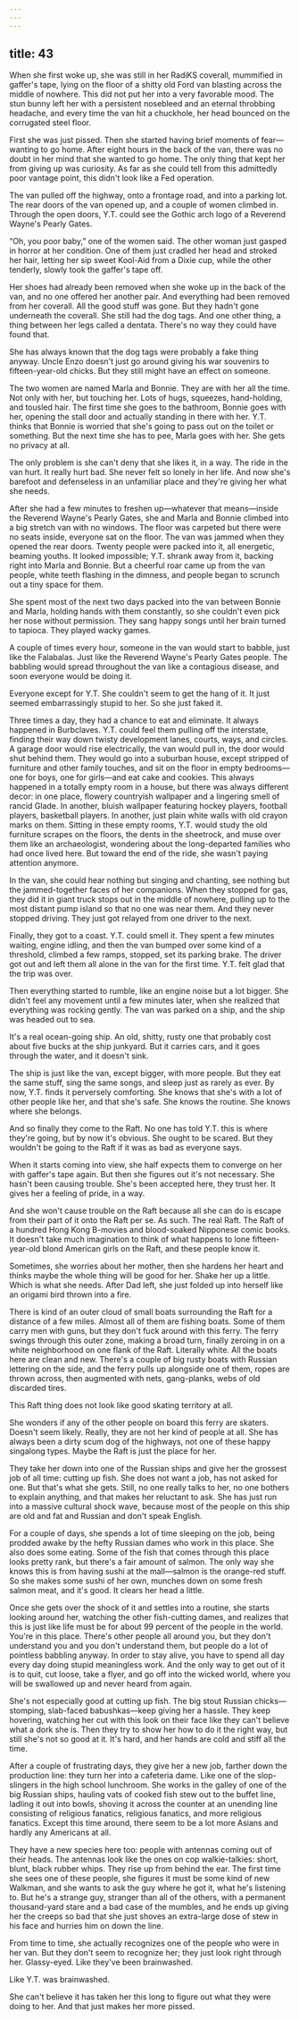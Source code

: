 ```yaml
---
---
---
```

title: 43
---

When she first woke up, she was still in her RadiKS coverall, mummified in gaffer's tape, lying on the floor of a shitty old Ford van blasting across the middle of nowhere. This did not put her into a very favorable mood. The stun bunny left her with a persistent nosebleed and an eternal throbbing headache, and every time the van hit a chuckhole, her head bounced on the corrugated steel floor.

First she was just pissed. Then she started having brief moments of fear—wanting to go home. After eight hours in the back of the van, there was no doubt in her mind that she wanted to go home. The only thing that kept her from giving up was curiosity. As far as she could tell from this admittedly poor vantage point, this didn't look like a Fed operation.

The van pulled off the highway, onto a frontage road, and into a parking lot. The rear doors of the van opened up, and a couple of women climbed in. Through the open doors, Y.T. could see the Gothic arch logo of a Reverend Wayne's Pearly Gates.

“Oh, you poor baby,” one of the women said. The other woman just gasped in horror at her condition. One of them just cradled her head and stroked her hair, letting her sip sweet Kool-Aid from a Dixie cup, while the other tenderly, slowly took the gaffer's tape off.

Her shoes had already been removed when she woke up in the back of the van, and no one offered her another pair. And everything had been removed from her coverall. All the good stuff was gone. But they hadn't gone underneath the coverall. She still had the dog tags. And one other thing, a thing between her legs called a dentata. There's no way they could have found that.

She has always known that the dog tags were probably a fake thing anyway. Uncle Enzo doesn't just go around giving his war souvenirs to fifteen-year-old chicks. But they still might have an effect on someone.

The two women are named Marla and Bonnie. They are with her all the time. Not only with her, but touching her. Lots of hugs, squeezes, hand-holding, and tousled hair. The first time she goes to the bathroom, Bonnie goes with her, opening the stall door and actually standing in there with her. Y.T. thinks that Bonnie is worried that she's going to pass out on the toilet or something. But the next time she has to pee, Marla goes with her. She gets no privacy at all.

The only problem is she can't deny that she likes it, in a way. The ride in the van hurt. It really hurt bad. She never felt so lonely in her life. And now she's barefoot and defenseless in an unfamiliar place and they're giving her what she needs.

After she had a few minutes to freshen up—whatever that means—inside the Reverend Wayne's Pearly Gates, she and Marla and Bonnie climbed into a big stretch van with no windows. The floor was carpeted but there were no seats inside, everyone sat on the floor. The van was jammed when they opened the rear doors. Twenty people were packed into it, all energetic, beaming youths. It looked impossible; Y.T. shrank away from it, backing right into Marla and Bonnie. But a cheerful roar came up from the van people, white teeth flashing in the dimness, and people began to scrunch out a tiny space for them.

She spent most of the next two days packed into the van between Bonnie and Marla, holding hands with them constantly, so she couldn't even pick her nose without permission. They sang happy songs until her brain turned to tapioca. They played wacky games.

A couple of times every hour, someone in the van would start to babble, just like the Falabalas. Just like the Reverend Wayne's Pearly Gates people. The babbling would spread throughout the van like a contagious disease, and soon everyone would be doing it.

Everyone except for Y.T. She couldn't seem to get the hang of it. It just seemed embarrassingly stupid to her. So she just faked it.

Three times a day, they had a chance to eat and eliminate. It always happened in Burbclaves. Y.T. could feel them pulling off the interstate, finding their way down twisty development lanes, courts, ways, and circles. A garage door would rise electrically, the van would pull in, the door would shut behind them. They would go into a suburban house, except stripped of furniture and other family touches, and sit on the floor in empty bedrooms—one for boys, one for girls—and eat cake and cookies. This always happened in a totally empty room in a house, but there was always different decor: in one place, flowery countryish wallpaper and a lingering smell of rancid Glade. In another, bluish wallpaper featuring hockey players, football players, basketball players. In another, just plain white walls with old crayon marks on them. Sitting in these empty rooms, Y.T. would study the old furniture scrapes on the floors, the dents in the sheetrock, and muse over them like an archaeologist, wondering about the long-departed families who had once lived here. But toward the end of the ride, she wasn't paying attention anymore.

In the van, she could hear nothing but singing and chanting, see nothing but the jammed-together faces of her companions. When they stopped for gas, they did it in giant truck stops out in the middle of nowhere, pulling up to the most distant pump island so that no one was near them. And they never stopped driving. They just got relayed from one driver to the next.

Finally, they got to a coast. Y.T. could smell it. They spent a few minutes waiting, engine idling, and then the van bumped over some kind of a threshold, climbed a few ramps, stopped, set its parking brake. The driver got out and left them all alone in the van for the first time. Y.T. felt glad that the trip was over.

Then everything started to rumble, like an engine noise but a lot bigger. She didn't feel any movement until a few minutes later, when she realized that everything was rocking gently. The van was parked on a ship, and the ship was headed out to sea.



It's a real ocean-going ship. An old, shitty, rusty one that probably cost about five bucks at the ship junkyard. But it carries cars, and it goes through the water, and it doesn't sink.

The ship is just like the van, except bigger, with more people. But they eat the same stuff, sing the same songs, and sleep just as rarely as ever. By now, Y.T. finds it perversely comforting. She knows that she's with a lot of other people like her, and that she's safe. She knows the routine. She knows where she belongs.

And so finally they come to the Raft. No one has told Y.T. this is where they're going, but by now it's obvious. She ought to be scared. But they wouldn't be going to the Raft if it was as bad as everyone says.

When it starts coming into view, she half expects them to converge on her with gaffer's tape again. But then she figures out it's not necessary. She hasn't been causing trouble. She's been accepted here, they trust her. It gives her a feeling of pride, in a way.

And she won't cause trouble on the Raft because all she can do is escape from their part of it onto the Raft per se. As such. The real Raft. The Raft of a hundred Hong Kong B-movies and blood-soaked Nipponese comic books. It doesn't take much imagination to think of what happens to lone fifteen-year-old blond American girls on the Raft, and these people know it.

Sometimes, she worries about her mother, then she hardens her heart and thinks maybe the whole thing will be good for her. Shake her up a little. Which is what she needs. After Dad left, she just folded up into herself like an origami bird thrown into a fire.

There is kind of an outer cloud of small boats surrounding the Raft for a distance of a few miles. Almost all of them are fishing boats. Some of them carry men with guns, but they don't fuck around with this ferry. The ferry swings through this outer zone, making a broad turn, finally zeroing in on a white neighborhood on one flank of the Raft. Literally white. All the boats here are clean and new. There's a couple of big rusty boats with Russian lettering on the side, and the ferry pulls up alongside one of them, ropes are thrown across, then augmented with nets, gang-planks, webs of old discarded tires.

This Raft thing does not look like good skating territory at all.

She wonders if any of the other people on board this ferry are skaters. Doesn't seem likely. Really, they are not her kind of people at all. She has always been a dirty scum dog of the highways, not one of these happy singalong types. Maybe the Raft is just the place for her.

They take her down into one of the Russian ships and give her the grossest job of all time: cutting up fish. She does not want a job, has not asked for one. But that's what she gets. Still, no one really talks to her, no one bothers to explain anything, and that makes her reluctant to ask. She has just run into a massive cultural shock wave, because most of the people on this ship are old and fat and Russian and don't speak English.

For a couple of days, she spends a lot of time sleeping on the job, being prodded awake by the hefty Russian dames who work in this place. She also does some eating. Some of the fish that comes through this place looks pretty rank, but there's a fair amount of salmon. The only way she knows this is from having sushi at the mall—salmon is the orange-red stuff. So she makes some sushi of her own, munches down on some fresh salmon meat, and it's good. It clears her head a little.

Once she gets over the shock of it and settles into a routine, she starts looking around her, watching the other fish-cutting dames, and realizes that this is just like life must be for about 99 percent of the people in the world. You're in this place. There's other people all around you, but they don't understand you and you don't understand them, but people do a lot of pointless babbling anyway. In order to stay alive, you have to spend all day every day doing stupid meaningless work. And the only way to get out of it is to quit, cut loose, take a flyer, and go off into the wicked world, where you will be swallowed up and never heard from again.

She's not especially good at cutting up fish. The big stout Russian chicks—stomping, slab-faced babushkas—keep giving her a hassle. They keep hovering, watching her cut with this look on their face like they can't believe what a dork she is. Then they try to show her how to do it the right way, but still she's not so good at it. It's hard, and her hands are cold and stiff all the time.

After a couple of frustrating days, they give her a new job, farther down the production line: they turn her into a cafeteria dame. Like one of the slop-slingers in the high school lunchroom. She works in the galley of one of the big Russian ships, hauling vats of cooked fish stew out to the buffet line, ladling it out into bowls, shoving it across the counter at an unending line consisting of religious fanatics, religious fanatics, and more religious fanatics. Except this time around, there seem to be a lot more Asians and hardly any Americans at all.

They have a new species here too: people with antennas coming out of their heads. The antennas look like the ones on cop walkie-talkies: short, blunt, black rubber whips. They rise up from behind the ear. The first time she sees one of these people, she figures it must be some kind of new Walkman, and she wants to ask the guy where he got it, what he's listening to. But he's a strange guy, stranger than all of the others, with a permanent thousand-yard stare and a bad case of the mumbles, and he ends up giving her the creeps so bad that she just shoves an extra-large dose of stew in his face and hurries him on down the line.

From time to time, she actually recognizes one of the people who were in her van. But they don't seem to recognize her; they just look right through her. Glassy-eyed. Like they've been brainwashed.

Like Y.T. was brainwashed.

She can't believe it has taken her this long to figure out what they were doing to her. And that just makes her more pissed.